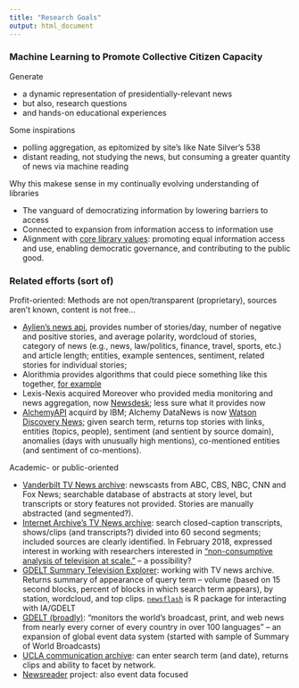 ```yaml
---
title: "Research Goals"
output: html_document
---
```


### Machine Learning to Promote Collective Citizen Capacity

Generate

 - a dynamic representation of presidentially-relevant news
 - but also, research questions 
 - and hands-on educational experiences  

Some inspirations

 - polling aggregation, as epitomized by site's like Nate Silver's 538
 - distant reading, not studying the news, but consuming a greater quantity of news via machine reading

Why this makese sense in my continually evolving understanding of libraries

 - The vanguard of democratizing information by lowering barriers to access
 - Connected to expansion from information access to information use
 - Alignment with [core library values](http://www.ala.org/advocacy/intfreedom/corevalues): promoting equal information access and use, enabling democratic governance, and contributing to the public good.


### Related efforts (sort of)

Profit-oriented: Methods are not open/transparent (proprietary), sources aren't known, content is not free...

* [Aylien's news api](https://aylien.com/news-api/), provides number of stories/day, number of negative and positive stories, and average polarity, wordcloud of stories, category of news (e.g., news, law/politics, finance, travel, sports, etc.) and article length; entities, example sentences, sentiment, related stories for individual stories;
* Alorithmia provides algorithms that could piece something like this together, [for example](https://blog.algorithmia.com/create-your-own-machine-learning-powered-rss/)
* Lexis-Nexis acquired Moreover who provided media monitoring and news aggregation, now [Newsdesk](https://www.lexisnexis.com/en-us/products/newsdesk.page); less sure what it provides now
* [AlchemyAPI](https://github.com/AlchemyAPI) acquird by IBM; Alchemy DataNews is now [Watson Discovery News](https://www.ibm.com/watson/services/discovery-news/); given search term, returns top stories with links, entities (topics, people), sentiment (and sentient by source domain), anomalies (days with unusually high mentions), co-mentioned entities (and sentiment of co-mentions). 

Academic- or public-oriented

* [Vanderbilt TV News archive](https://tvnews.vanderbilt.edu/): newscasts from ABC, CBS, NBC, CNN and Fox News; searchable database of abstracts at story level, but transcripts or story features not provided. Stories are manually abstracted (and segmented?).
* [Internet Archive's TV News archive](https://archive.org/details/tv): search closed-caption transcripts, shows/clips (and transcripts?) divided into 60 second segments; included sources are clearly identified. In February 2018, expressed interest in working with researchers interested in ["non-consumptive analysis of television at scale."](https://blog.archive.org/2018/02/22/expanding-the-television-archive/) -- a possibility?
* [GDELT Summary Television Explorer](https://api.gdeltproject.org/api/v2/summary/summary?DATASET=IATV&TYPE=SUMMARY&STARTDATETIME=&ENDDATETIME=): working with TV news archive. Returns summary of appearance of query term -- volume (based on 15 second blocks, percent of blocks in which search term appears), by station, wordcloud, and top clips. [`newsflash`](https://github.com/hrbrmstr/newsflash) is R package for interacting with IA/GDELT
* [GDELT (broadly)](https://www.gdeltproject.org/): "monitors the world's broadcast, print, and web news from nearly every corner of every country in over 100 languages" -- an expansion of global event data system (started with sample of Summary of World Broadcasts)
* [UCLA communication archive](https://tvnews.sscnet.ucla.edu/public/): can enter search term (and date), returns clips and ability to facet by network.
* [Newsreader](http://www.newsreader-project.eu/news-events/news/) project: also event data focused

